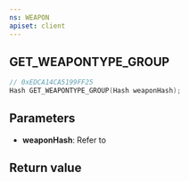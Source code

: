 ```yaml
---
ns: WEAPON
apiset: client
---
```

## GET_WEAPONTYPE_GROUP

```c
// 0xEDCA14CA5199FF25
Hash GET_WEAPONTYPE_GROUP(Hash weaponHash);
```


## Parameters
* **weaponHash**: Refer to <EmbeddedEnum type="eWeaponHash" />

## Return value
